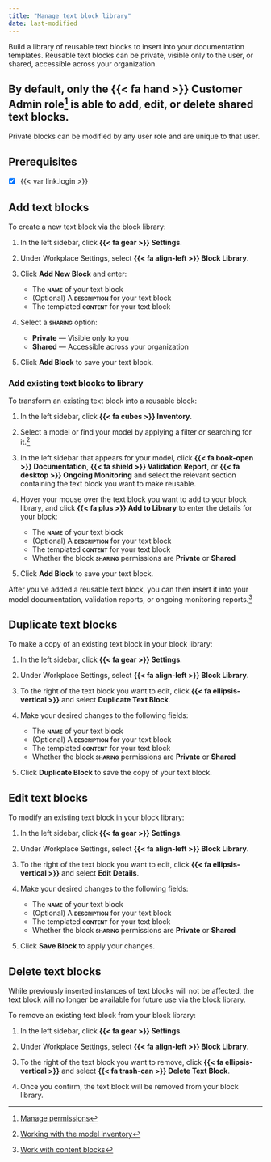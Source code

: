 ```yaml
---
title: "Manage text block library"
date: last-modified
---
```


Build a library of reusable text blocks to insert into your documentation templates. Reusable text blocks can be private, visible only to the user, or shared, accessible across your organization.

::: {.callout}
## By default, only the [{{< fa hand >}} Customer Admin]{.bubble} role[^1] is able to add, edit, or delete shared text blocks.

Private blocks can be modified by any user role and are unique to that user.
:::

::: {.attn}

## Prerequisites

- [x] {{< var link.login >}}

:::

## Add text blocks

To create a new text block via the block library:

1. In the left sidebar, click **{{< fa gear >}} Settings**.

2. Under Workplace Settings, select **{{< fa align-left >}} Block Library**.

3. Click **Add New Block** and enter:
 
    - The **[name]{.smallcaps}** of your text block
    - (Optional) A **[description]{.smallcaps}** for your text block
    - The templated **[content]{.smallcaps}** for your text block

4. Select a **[sharing]{.smallcaps}** option:

    - **Private** — Visible only to you
    - **Shared** — Accessible across your organization

5. Click **Add Block** to save your text block.

### Add existing text blocks to library

To transform an existing text block into a reusable block:

1. In the left sidebar, click **{{< fa cubes >}} Inventory**.

2. Select a model or find your model by applying a filter or searching for it.[^2]

3. In the left sidebar that appears for your model, click **{{< fa book-open >}} Documentation**, **{{< fa shield >}} Validation Report**, or **{{< fa desktop >}} Ongoing Monitoring** and select the relevant section containing the text block you want to make reusable.

4. Hover your mouse over the text block you want to add to your block library, and click **{{< fa plus >}} Add to Library** to enter the details for your block:

    - The **[name]{.smallcaps}** of your text block
    - (Optional) A **[description]{.smallcaps}** for your text block
    - The templated **[content]{.smallcaps}** for your text block
    - Whether the block **[sharing]{.smallcaps}** permissions are **Private** or **Shared**

5. Click **Add Block** to save your text block.

After you've added a reusable text block, you can then insert it into your model documentation, validation reports, or ongoing monitoring reports.[^3]

## Duplicate text blocks

To make a copy of an existing text block in your block library:

1. In the left sidebar, click **{{< fa gear >}} Settings**.

2. Under Workplace Settings, select **{{< fa align-left >}} Block Library**.

3. To the right of the text block you want to edit, click **{{< fa ellipsis-vertical >}}** and select **Duplicate Text Block**.

4. Make your desired changes to the following fields:

    - The **[name]{.smallcaps}** of your text block
    - (Optional) A **[description]{.smallcaps}** for your text block
    - The templated **[content]{.smallcaps}** for your text block
    - Whether the block **[sharing]{.smallcaps}** permissions are **Private** or **Shared**

5. Click **Duplicate Block** to save the copy of your text block.

## Edit text blocks

To modify an existing text block in your block library:

1. In the left sidebar, click **{{< fa gear >}} Settings**.

2. Under Workplace Settings, select **{{< fa align-left >}} Block Library**.

3. To the right of the text block you want to edit, click **{{< fa ellipsis-vertical >}}** and select **Edit Details**.

4. Make your desired changes to the following fields:

    - The **[name]{.smallcaps}** of your text block
    - (Optional) A **[description]{.smallcaps}** for your text block
    - The templated **[content]{.smallcaps}** for your text block
    - Whether the block **[sharing]{.smallcaps}** permissions are **Private** or **Shared**

5. Click **Save Block** to apply your changes.

## Delete text blocks

::: {.callout-important title="Text block deletion is permanent."}
While previously inserted instances of text blocks will not be affected, the text block will no longer be available for future use via the block library.
:::

To remove an existing text block from your block library:

1. In the left sidebar, click **{{< fa gear >}} Settings**.

2. Under Workplace Settings, select **{{< fa align-left >}} Block Library**.

3. To the right of the text block you want to remove, click **{{< fa ellipsis-vertical >}}** and select **[{{< fa trash-can >}} Delete Text Block]{.red}**.

4. Once you confirm, the text block will be removed from your block library.



<!-- FOOTNOTES -->

[^1]: [Manage permissions](/guide/configuration/manage-permissions.qmd)

[^2]: [Working with the model inventory](/guide/model-inventory/working-with-model-inventory.qmd#search-filter-and-sort-models)

[^3]: [Work with content blocks](/guide/model-documentation/work-with-content-blocks.qmd#add-content-blocks)



